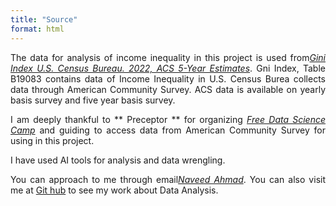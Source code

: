 ```yaml
---
title: "Source"
format: html
---
```


<div style="text-align: justify;">The data for analysis of income inequality in this project is used from[*Gini Index U.S. Census Bureau. 2022, ACS 5-Year Estimates*](https://data.census.gov.). Gni Index, Table B19083 contains data of Income Inequality in U.S. Census Burea collects data through American Community Survey. ACS data is available on yearly basis survey and five year basis survey. 

I am deeply thankful to ** Preceptor ** for organizing [*Free Data Science Camp*](https://www.free-datacamp.org/) and guiding to access data from American Community Survey for using in this project.
 
 I have used AI tools for analysis and data wrengling.

You can approach to me through email[*Naveed Ahmad*](naveedgill4u@yahoo.com). You can also visit me at [Git hub](https://github.com/naveedgill4u) to see my work about Data Analysis.
</div> 